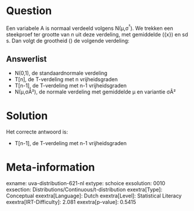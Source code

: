 Question
========

Een variabele A is normaal verdeeld volgens N(μ,σ^²^). We trekken een
steekproef ter grootte van *n* uit deze verdeling, met gemiddelde
\(\bar{x}\) en sd s. Dan volgt de grootheid \(\frac{\bar{A}-\mu
}{\frac{s}{\sqrt{n}}}\) de volgende verdeling:

Answerlist
----------

* N(0,1), de standaardnormale verdeling
* T[n], de T-verdeling met n vrijheidsgraden
* T[n-1], de T-verdeling met n-1 vrijheidsgraden
* N(μ,σÂ²), de normale verdeling met gemiddelde μ en variantie σÂ²

Solution
========

Het correcte antwoord is: 

* T[n-1], de T-verdeling met n-1 vrijheidsgraden

Meta-information
================
exname: uva-distribution-621-nl
extype: schoice
exsolution: 0010
exsection: Distributions/Continuous/t-distribution
exextra[Type]: Conceptual
exextra[Language]: Dutch
exextra[Level]: Statistical Literacy
exextra[IRT-Difficulty]: 2.081
exextra[p-value]: 0.5415
